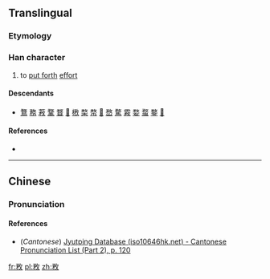 ==Translingual==

===Etymology===
{{Han compound|矛|攴|alt2=攵|ls=psc}}

===Han character===
{{Han char|rn=66|rad=攴|as=05|sn=9|four=|canj=NHOK|ids=⿰矛攵}}

# to [[put forth]] [[effort]]

====Descendants====
* [[鶩]] [[務]] [[䓮]] [[鞪]] [[瞀]] [[𦎦]] [[㮘]] [[楘]] [[㡔]] [[𩭾]] [[嵍]] [[騖]] [[霚]] [[婺]] [[蝥]] [[鍪]] [[𨡭]]

====References====
* {{Han ref|kx=0469.240|dkj=13160|dj=0820.040|hdz=21455.120|uh=6544|ud=25924}}

----

==Chinese==
{{zh-forms}}

===Pronunciation===
{{zh-pron
|m=wù
|c=mou6
|mc=y
|oc=y
|ma=
|cat=v
}}

====References====
* (''Cantonese'') [http://www.iso10646hk.net/jp/document/download.jsp Jyutping Database (iso10646hk.net) - Cantonese Pronunciation List (Part 2), p. 120]

[[fr:敄]]
[[pl:敄]]
[[zh:敄]]